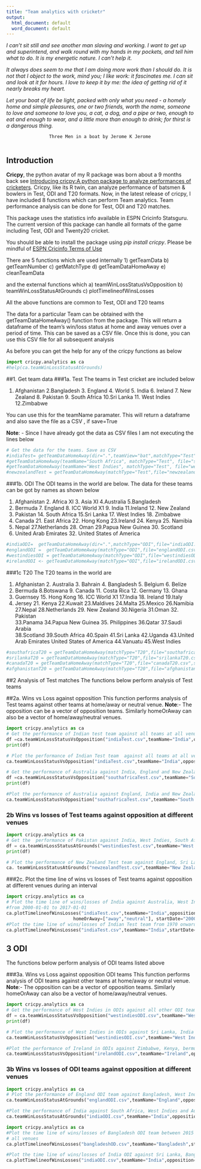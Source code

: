 ```yaml
---
title: "Team analytics with cricketr"
output:
  html_document: default
  word_document: default
---
```


*I can't sit still and see another man slaving and working. I want to get up and superintend, and walk round with my hands in my pockets, and tell him what to do. It is my energetic nature. I can't help it.*

*It always does seem to me that I am doing more work than I should do. It is not that I object to the work, mind you; I like work: it fascinates me. I can sit and look at it for hours. I love to keep it by me: the idea of getting rid of it nearly breaks my heart.*

*Let your boat of life be light, packed with only what you need - a homely home and simple pleasures, one or two friends, worth the name, someone to love and someone to love you, a cat, a dog, and a pipe or two, enough to eat and enough to wear, and a little more than enough to drink; for thirst is a dangerous thing. *


                    Three Men in a boat by Jerome K Jerome
                    
## Introduction
 **Cricpy**, the python avatar of my R package was born about a 9 months back see [Introducing cricpy:A python package to analyze performances of cricketers](https://gigadom.in/2018/10/28/introducing-cricpya-python-package-to-analyze-performances-of-cricketrs/). Cricpy, like its R twin, can analyze performance of batsmen & bowlers in Test, ODI and T20 formats.  Now, in the latest release of cricpy, I have included 8 functions which can perform Team analytics. Team performance analysis can be done for Test, ODI and T20 matches.

This package uses the statistics info available in ESPN Cricinfo Statsguru. The current version of this package can handle all formats of the game including Test, ODI and Twenty20 cricket.

You should be able to install the package using *pip install cricpy*. Please be mindful of  [ESPN Cricinfo Terms of Use](http://www.espncricinfo.com/ci/content/site/company/terms_use.html)

There are 5 functions which are used internally
1) getTeamData b) getTeamNumber c) getMatchType d) getTeamDataHomeAway e) cleanTeamData

and the external functions which
a) teamWinLossStatusVsOpposition
b) teamWinLossStatusAtGrounds
c) plotTimelineofWinsLosses

All the above functions are common to Test, ODI and T20 teams

The data for a particular Team can be obtained with the getTeamDataHomeAway() function from the package. This will return a dataframe of the team's win/loss status at home and away venues over a period of time.
This can be saved as a CSV file. Once this is done, you can use this CSV file for all subsequent analysis

As before you can get the help for any of the cricpy functions as below
```python
import cricpy.analytics as ca
#help(ca.teamWinLossStatusAtGrounds)
```

##1. Get team data 
###1a. Test
The teams in Test cricket are included below

1. Afghanistan  2.Bangladesh 3.  England 4. World 5. India 6. Ireland 7. New Zealand  8. Pakistan 9. South Africa 10.Sri Lanka 11. West Indies 12.Zimbabwe  

You can use this for the teamName paramater. This will return a dataframe and also save the file as a CSV , if save=True

**Note**: - Since I have already got the data as CSV files I am not executing the lines below
```python
# Get the data for the teams. Save as CSV
#indiaTest= getTeamDataHomeAway(dir=".",teamView="bat",matchType="Test",file="indiaTest.csv",save=True,teamName="India")
#getTeamDataHomeAway(teamName="South Africa", matchType="Test", file="southafricaTest.csv", save=True)
#getTeamDataHomeAway(teamName="West Indies", matchType="Test", file="westindiesTest.csv", save=True)
#newzealandTest = getTeamDataHomeAway(matchType="Test",file="newzealandTest.csv",save=True,teamName="New Zealand")
```

###1b.  ODI
The ODI teams in the world are below. The data for these teams can be got by names as shown below

1. Afghanistan 2. Africa XI    3. Asia XI    4.Australia    5.Bangladesh    
6. Bermuda 7. England    8. ICC World X1  9. India 11.Ireland  12. New Zealand
13. Pakistan 14. South Africa  15.Sri Lanka 17. West Indies 18. Zimbabwe
19. Canada 21. East Africa 22. Hong Kong 23.Ireland 24. Kenya  25. Namibia
26. Nepal 27.Netherlands 28. Oman 29.Papua New Guinea 30.  Scotland
31. United Arab Emirates 32. United States of America 
```python
#indiaODI=  getTeamDataHomeAway(dir=".",matchType="ODI",file="indiaODI.csv",save=True,teamName="India")
#englandODI =  getTeamDataHomeAway(matchType="ODI",file="englandODI.csv",save=True,teamName="England")
#westindiesODI = getTeamDataHomeAway(matchType="ODI",file="westindiesODI.csv",save=True,teamName="West Indies")
#irelandODI <- getTeamDataHomeAway(matchType="ODI",file="irelandODI.csv",save=True,teamName="Ireland")
```


###1c T20
The T20 teams in the world are 
                 
1. Afghanistan 2. Australia 3. Bahrain 4. Bangladesh 5. Belgium 6. Belize 
7. Bermuda 8.Botswana 9.  Canada 11. Costa Rica 12. Germany 13. Ghana
14. Guernsey 15. Hong Kong 16. ICC World X1 17.India 18. Ireland 19.Italy
20. Jersey 21. Kenya   22.Kuwait    23.Maldives   24.Malta    25.Mexico   26.Namibia  
27.Nepal   28.Netherlands 29. New Zealand   30.Nigeria  31.Oman  32. Pakistan  
33.Panama   34.Papua New Guinea  35. Philippines  36.Qatar  37.Saudi Arabia  
38.Scotland  39.South Africa  40.Spain   41.Sri Lanka  42.Uganda   43.United Arab Emirates   United States of America 44.Vanuatu  45.West Indies

```python 
#southafricaT20 = getTeamDataHomeAway(matchType="T20",file="southafricaT20.csv",save=True,teamName="South Africa")
#srilankaT20 = getTeamDataHomeAway(matchType="T20",file="srilankaT20.csv",save=True,teamName="Sri Lanka")
#canadaT20 = getTeamDataHomeAway(matchType="T20",file="canadaT20.csv",save=True,teamName="Canada")
#afghanistanT20 = getTeamDataHomeAway(matchType="T20",file="afghanistanT20.csv",save=True,teamName="Afghanistan")
```
##2  Analysis of Test matches
The functions below perform analysis of Test teams

##2a. Wins vs Loss against opposition
This function performs analysis of Test teams against other teams at home/away or neutral venue.
**Note**:- The opposition can be a vector of opposition teams. Similarly homeOrAway can also be a vector of
home/away/neutral venues.



```python
import cricpy.analytics as ca
# Get the performance of Indian test team against all teams at all venues as a dataframe
df =ca.teamWinLossStatusVsOpposition("indiaTest.csv",teamName="India",opposition=["all"], homeOrAway=["all"], matchType="Test", plot=False)
print(df)

# Plot the performance of Indian Test team  against all teams at all venues
ca.teamWinLossStatusVsOpposition("indiaTest.csv",teamName="India",opposition=["all"],homeOrAway=["all"],matchType="Test",plot=True)

# Get the performance of Australia against India, England and New Zealand at all venues in Tests
df =ca.teamWinLossStatusVsOpposition("southafricaTest.csv",teamName="South Africa",opposition=["India","England","New Zealand"],homeOrAway=["all"],matchType="Test",plot=False)
print(df)

#Plot the performance of Australia against England, India and New Zealand only at home (Australia) 
ca.teamWinLossStatusVsOpposition("southafricaTest.csv",teamName="South Africa",opposition=["India","England","New Zealand"],homeOrAway=["home","away"],matchType="Test",plot=True)


```


### 2b Wins vs losses of Test teams against opposition at different venues
```python
import cricpy.analytics as ca
# Get the  performance of Pakistan against India, West Indies, South Africa at all venues in Tests and show performances at the venues
df = ca.teamWinLossStatusAtGrounds("westindiesTest.csv",teamName="West Indies",opposition=["India","Sri Lanka","South Africa"],homeOrAway=["all"],matchType="Test",plot=False)
print(df)

# Plot the performance of New Zealand Test team against England, Sri Lanka and Bangladesh at all grounds playes 
ca. teamWinLossStatusAtGrounds("newzealandTest.csv",teamName="New Zealand",opposition=["England","Sri Lanka","Bangladesh"],homeOrAway=["all"],matchType="Test",plot=True)
```


###2c. Plot the time line of wins vs losses of Test teams against opposition at different venues during an interval
```python
import cricpy.analytics as ca
# Plot the time line of wins/losses of India against Australia, West Indies, South Africa in away/neutral venues
#from 2000-01-01 to 2017-01-01
ca.plotTimelineofWinsLosses("indiaTest.csv",teamName="India",opposition=["Australia","West Indies","South Africa"],
                         homeOrAway=["away","neutral"], startDate="2000-01-01",endDate="2017-01-01")
#Plot the time line of wins/losses of Indian Test team from 1970 onwards
ca.plotTimelineofWinsLosses("indiaTest.csv",teamName="India",startDate="1970-01-01",endDate="2017-01-01")
```



## 3 ODI
The functions below perform analysis of ODI teams listed above

###3a. Wins vs Loss against opposition ODI teams
This function performs analysis of ODI teams against other teams at home/away or neutral venue.
**Note**:- The opposition can be a vector of opposition teams. Similarly homeOrAway can also be a vector of
home/away/neutral venues.

```python
import cricpy.analytics as ca
# Get the performance of West Indies in ODIs against all other ODI teams at all venues and retirn as a dataframe
df = ca.teamWinLossStatusVsOpposition("westindiesODI.csv",teamName="West Indies",opposition=["all"],homeOrAway=["all"],matchType="ODI",plot=False)
print(df)

# Plot the performance of West Indies in ODIs against Sri Lanka, India at all venues
ca.teamWinLossStatusVsOpposition("westindiesODI.csv",teamName="West Indies",opposition=["Sri Lanka", "India"],homeOrAway=["all"],matchType="ODI",plot=True)

#Plot the performance of Ireland in ODIs against Zimbabwe, Kenya, bermuda, UAE, Oman and Scotland at all venues
ca.teamWinLossStatusVsOpposition("irelandODI.csv",teamName="Ireland",opposition=["Zimbabwe","Kenya","Bermuda","U.A.E.","Oman","Scotland"],homeOrAway=["all"],matchType="ODI",plot=True)

```


### 3b Wins vs losses of ODI teams against opposition at different venues
```python
import cricpy.analytics as ca
# Plot the performance of England ODI team against Bangladesh, West Indies and Australia at all venues
ca.teamWinLossStatusAtGrounds("englandODI.csv",teamName="England",opposition=["West Indies"],homeOrAway=["all"],matchType="ODI",plot=True)

#Plot the performance of India against South Africa, West Indies and Australia at 'home' venues
ca.teamWinLossStatusAtGrounds("indiaODI.csv",teamName="India",opposition=["South Africa"],homeOrAway=["home"],matchType="ODI",plot=True)
```

```python

import cricpy.analytics as ca
#Plot the time line of wins/losses of Bangladesh ODI team between 2015 and 2019 against all other teams and at
# all venues
ca.plotTimelineofWinsLosses("bangladeshOD.csv",teamName="Bangladesh",startDate="2015-01-01",endDate="2019-01-01",matchType="ODI")

#Plot the time line of wins/losses of India ODI against Sri Lanka, Bangladesh from 2016 to 2019
ca.plotTimelineofWinsLosses("indiaODI.csv",teamName="India",opposition=["Sri Lanka","Bangladesh"],startDate="2016-01-01",endDate="2019-01-01",matchType="ODI")




```

